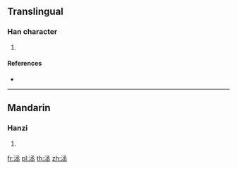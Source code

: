 {{character info/new}}
==Translingual==

===Han character===
{{Han char|rn=85|rad=水|as=06|sn=9|four=|canj=ENEM|ids=⿰氵丞}}

# {{defn|Han|sort=水06}}

====References====
* {{Han ref|kx=0619.220|dkj=17357|dj=1014.140|hdz=31617.050|uh=6D06|ud=27910}}

----

==Mandarin==

===Hanzi===
{{cmn-hanzi|pin=[[chéng]] ([[cheng2]])|wg=ch'eng<sup>2</sup>}}

# {{defn|lang=cmn|sort=水06}}

[[fr:洆]]
[[pl:洆]]
[[th:洆]]
[[zh:洆]]